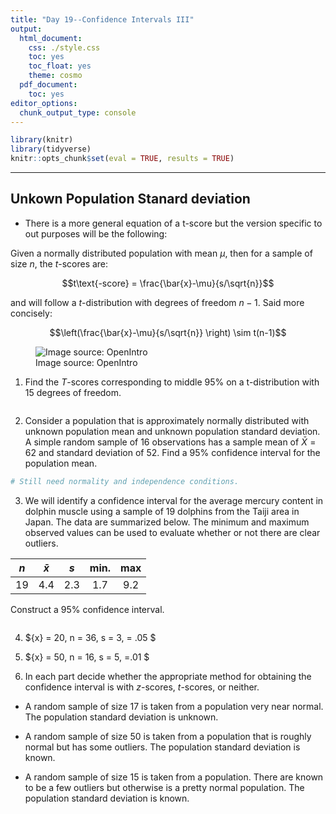```yaml
---
title: "Day 19--Confidence Intervals III"
output:
  html_document:
    css: ./style.css
    toc: yes
    toc_float: yes
    theme: cosmo
  pdf_document:
    toc: yes
editor_options:
  chunk_output_type: console
---
```

  
```r
library(knitr)
library(tidyverse)
knitr::opts_chunk$set(eval = TRUE, results = TRUE)
```

---

## Unkown Population Stanard deviation

+ There is a more general equation of a t-score but the version specific to out purposes will be the following:

Given a normally distributed population with mean $\mu$, then for a sample of size $n$, the $t$-scores are:

$$t\text{-score} = \frac{\bar{x}-\mu}{s/\sqrt{n}}$$

and will follow a $t$-distribution with degrees of freedom $n-1$. Said more concisely: 

$$\left(\frac{\bar{x}-\mu}{s/\sqrt{n}} \right) \sim t(n-1)$$



![Image source: OpenIntro](t-dist.png)



1. Find the $T$-scores corresponding to middle $95 \%$ on a t-distribution with $15$ degrees of freedom.

```r

```



2. Consider a population that is approximately normally distributed with unknown population mean and unknown population standard deviation. A simple random sample of $16$ observations has a sample mean of $\bar{X}=62$ and standard deviation of $52$. Find a $95 \%$ confidence interval for the population mean. 

```r
# Still need normality and independence conditions.


```

3. We will identify a confidence interval for the average mercury content in dolphin muscle using a sample of 19 dolphins from the Taiji area in Japan. The data are summarized below. The minimum and maximum observed values can be used to evaluate whether or not there are clear outliers.

| $n$ | $\bar{x}$ | $s$ | min. | max |
|:--:|:--:|:--:|:--:|:--:|
|19|4.4|2.3|1.7|9.2|

Construct a 95% confidence interval.

```r

```

4. $\bar{x} = 20, n = 36, s = 3, \alpha= .05 $

5. $\bar{x} = 50, n = 16, s = 5, \alpha =.01 $

6. In each part decide whether the appropriate method for
obtaining the confidence interval is with $z$-scores, $t$-scores, or neither.

+ A random sample of size $17$ is taken from a population very near normal. The population standard deviation is unknown.

+ A random sample of size $50$ is taken from a population that is roughly normal but has some outliers. The population standard deviation is known.

+ A random sample of size $15$ is taken from a population. There are known to be a few outliers but otherwise is a pretty normal population. The population standard deviation is known.